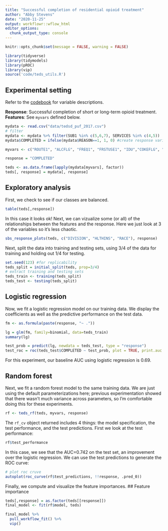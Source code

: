 ```yaml
---
title: "Successful completion of residential opioid treatment"
author: "Abby Stevens"
date: "2020-11-25"
output: workflowr::wflow_html
editor_options:
  chunk_output_type: console
---
```


```r
knitr::opts_chunk$set(message = FALSE, warning = FALSE)

library(tidyverse)
library(tidymodels)
library(pROC)
library(vip)
source('code/teds_utils.R')
```


## Experimental setting
Refer to the [codebook](https://wwwdasis.samhsa.gov/dasis2/teds_pubs/TEDS/Discharges/TEDS_D_2017/TEDSD-2017-C.pdf) for variable descriptions.

**Response**: Successful completion of short or long-term opioid treatment.
**Features**: See `myvars` defined below.

```r
mydata <- read.csv("data/tedsd_puf_2017.csv")
# filter
mydata <- mydata %>% filter(SUB1 %in% c(5,6,7), SERVICES %in% c(4,5))
mydata$COMPLETED = ifelse(mydata$REASON==1, 1, 0) #create response variable

myvars <- c("ROUTE1", "ALCFLG", "FREQ1", "FRSTUSE1", "IDU","COKEFLG", "BENZFLG", "PSYPROB", "HLTHINS", "PRIMPAY", "AGE", "GENDER", "LIVARAG", "DIVISION", "METHUSE", "NOPRIOR", "EDUC", "HERFLG","RACE","MARSTAT","PRIMINC","ETHNIC","ARRESTS_D")

response = "COMPLETED"

teds <- as.data.frame(lapply(mydata[myvars], factor))
teds[, response] = mydata[, response]
```

## Exploratory analysis
First, we check to see if our classes are balanced.

```r
table(teds[,response])
```

In this case it looks ok! Next, we can vizualize some (or all) of the relationships between the features and the response. Here we just look at 3 of the variables so it's less chaotic.

```r
sbs_response_plots(teds, c("DIVISION", "HLTHINS", "RACE"), response)
```


Next, split the data into training and testing sets, using 3/4 of the data for training and holding out 1/4 for testing.
```r
set.seed(123) #for replicability
teds_split = initial_split(teds, prop=3/4)
# extract training and testing sets
teds_train <- training(teds_split)
teds_test <- testing(teds_split)
```


## Logistic regression
Now, we fit a logistic regression model on our training data. We display the coefficients as well as the predictive performance on the test data.
```r
fm <- as.formula(paste(response, "~ ."))

lg = glm(fm, family=binomial, data=teds_train)
summary(lg)

test_prob = predict(lg, newdata = teds_test, type = "response")
test_roc = roc(teds_test$COMPLETED ~ test_prob, plot = TRUE, print.auc = TRUE)
```

For this experiment, our baseline AUC using logistic regression is 0.69.

## Random forest
Next, we fit a random forest model to the same training data. We are just using the default parameterizations here; previous experimentation showed that there wasn't much variance across parameters, so I'm comfortable doing this for these experiments.
```r
rf <- teds_rf(teds, myvars, response)
```

The `rf_cv` object returned includes 4 things: the model specification, the test performance, and the test predictions. First we look at the test performance:

```r
rf$test_performance
```

In this case, we see that the AUC=0.742 on the test set, an improvement over the logistic regression. We can use the test predictions to generate the ROC curve:

```r
# plot roc cruve
autoplot(roc_curve(rf$test_predictions, !!response, .pred_0))
```


Finally, we compute and visualize the feature importances.
## Feature importance
```r
teds[,response] = as.factor(teds[[response]])
final_model <- fit(rf$model, teds)

final_model %>% 
  pull_workflow_fit() %>% 
  vip()
```